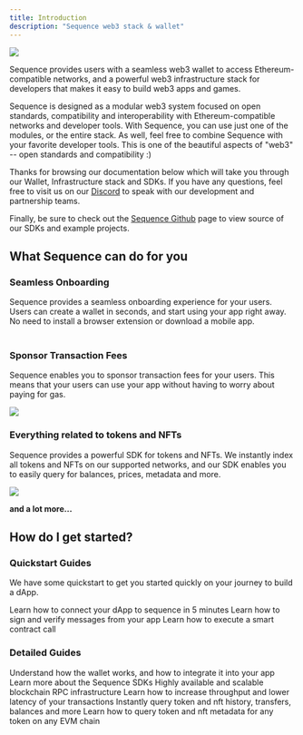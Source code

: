 ```yaml
---
title: Introduction
description: "Sequence web3 stack & wallet"
---
```


<Frame>
  <img src="/assets/images/sequence-bg.jpeg" />
</Frame>


Sequence provides users with a seamless web3 wallet to access Ethereum-compatible networks, and a powerful web3 infrastructure stack for developers that makes it easy to build web3 apps and games.

Sequence is designed as a modular web3 system focused on open standards, compatibility and interoperability with Ethereum-compatible networks and developer tools. With Sequence, you can use just one of the modules, or the entire stack. As well, feel free to combine Sequence with your favorite developer tools. This is one of the beautiful aspects of "web3" -- open standards and compatibility :)

Thanks for browsing our documentation below which will take you through our Wallet, Infrastructure stack and SDKs. If you have any questions, feel free to visit us on our [Discord](https://discord.gg) to speak with our development and partnership teams.

Finally, be sure to check out the [Sequence Github](https://github.com/0xsequence) page to view source of our SDKs and example projects.


## What Sequence can do for you

### Seamless Onboarding

Sequence provides a seamless onboarding experience for your users. Users can create a wallet in seconds, and start using your app right away. No need to install a browser extension or download a mobile app.
<Frame height="5" width="5">
<img height="5" src="/assets/onboarding.jpeg" />
</Frame>

### Sponsor Transaction Fees

Sequence enables you to sponsor transaction fees for your users. This means that your users can use your app without having to worry about paying for gas.

<Frame>
  <img src="/assets/images/sequence_free_fee.png" />
</Frame>

### Everything related to tokens and NFTs

Sequence provides a powerful SDK for tokens and NFTs. We instantly index all tokens and NFTs on our supported networks, and our SDK enables you to easily query for balances, prices, metadata and more.

<Frame>
  <img src="/assets/images/nft_prices.png" />
</Frame>

**and a lot more...**

## How do I get started?

### Quickstart Guides

We have some quickstart to get you started quickly on your journey to build a dApp.

<CardGroup cols={2}>
  <Card title="Connecting Wallet" href="/guides/connecting-wallet">
    Learn how to connect your dApp to sequence in 5 minutes
  </Card>
  <Card title="Signing Messages">
    Learn how to sign and verify messages from your app
  </Card>
  <Card title="Sending Transactions">
    Learn how to execute a smart contract call
  </Card>
</CardGroup>


### Detailed Guides

<CardGroup cols={2}>
  <Card title="Wallet">
    Understand how the wallet works, and how to integrate it into your app
  </Card>
  <Card title="Unity SDK">
    Learn more about the Sequence SDKs
  </Card>
</CardGroup>
<CardGroup cols={2}>
  <Card title="Node Gateway">
    Highly available and scalable blockchain RPC infrastructure
  </Card>
  <Card title="Relayer">
    Learn how to increase throughput and lower latency of your transactions
  </Card>
  <Card title="Indexer">
    Instantly query token and nft history, transfers, balances and more
  </Card>
  <Card title="Metadata">
    Learn how to query token and nft metadata for any token on any EVM chain
  </Card>
</CardGroup>